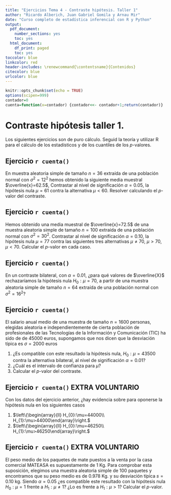 ```yaml
---
title: "Ejercicios Tema 4 - Contraste hipótesis. Taller 1"
author: "Ricardo Alberich, Juan Gabriel Gomila y Arnau Mir"
date: "Curso completo de estadística inferencial con R y Python"
output:
  pdf_document: 
    number_sections: yes
    toc: yes
  html_document:
    df_print: paged
    toc: yes
toccolor: blue
linkcolor: red
header-includes: \renewcommand{\contentsname}{Contenidos}
citecolor: blue
urlcolor: blue
---
```


```r
knitr::opts_chunk$set(echo = TRUE)
options(scipen=999)
contador=0
cuenta=function(x=contador) {contador<<- contador+1;return(contador)} 
```


# Contraste hipótesis taller 1. 

Los siguientes ejercicios son de puro cálculo. Seguid la teoría y utilizar R para el cálculo de los estadísticos y de los cuantiles de los $p$-valores.

## Ejercicio `r cuenta()` 

En   muestra aleatoria simple de tamaño $n=36$ extraída
de una población normal con $\sigma^2=12^2$ hemos obtenido la siguiente media muestral $\overline{x}=62.5$, Contrastar al nivel de significación $\alpha=0.05$, la hipótesis
 nula $\mu=61$ contra la   alternativa
$\mu<60$. Resolver calculando el  $p$-valor del contraste.


## Ejercicio `r cuenta()` 

Hemos obtenido una media muestral de  $\overline{x}=72.5$ de una muestra aleatoria simple de tamaño $n=100$ extraída de una población normal con $\sigma^2=30^2$. Contrastar al   nivel de significación $\alpha=0.10$, la hipótesis nula $\mu=77$ contra las siguientes tres alternativas
$\mu\not= 70$, $\mu>70$, $\mu<70$. Calcular el $p$-valor en cada caso.
 

## Ejercicio `r cuenta()` 
En un contraste bilateral, con $\alpha=0.01$, ¿para qué valores
de $\overline{X}$ rechazaríamos  la hipótesis nula $H_{0}:\mu=70$, a
partir de una muestra aleatoria simple de tamaño $n=64$ extraída de una
población normal con $\sigma^2=16^2$?



## Ejercicio `r cuenta()` 

El salario anual medio de una muestra  de tamaño $n= 1600$ personas, elegidas aleatoria e
independientemente de cierta población de profesionales de las Tecnologías de la Información y Comunicación (TIC) ha sido de de  45000 euros, supongamos que nos dicen que la desviación típica es $\sigma=2000$ euros

1. ¿Es compatible  con este resultado la hipótesis nula, $H_{0}:\mu=43500$ contra la alternativa bilateral, al nivel de significación $\alpha=0.01$? 
2. ¿Cuál es el intervalo de confianza para $\mu$? 
3. Calcular el $p$-valor del contraste.


## Ejercicio `r cuenta()`  EXTRA VOLUNTARIO

Con los datos del ejercicio anterior, ¿hay evidencia sobre  para oponerse  la hipótesis nula en los siguientes casos

1. $\left\{\begin{array}{ll} H_{0}:\mu=44000\\ H_{1}:\mu>44000\end{array}\right.$
1. $\left\{\begin{array}{ll} H_{0}:\mu=46250\\ H_{1}:\mu>46250\end{array}\right.$
 

## Ejercicio `r cuenta()` EXTRA VOLUNTARIO

El peso medio de los paquetes de mate  puestos a la venta por la casa comercial MATEASA es
supuestamente de 1 Kg. Para comprobar esta suposición, elegimos una muestra aleatoria
simple de 100 paquetes y encontramos que su peso  medio es de 0.978 Kg. y su desviación
típica $s=0.10$ kg. Siendo $\alpha=0.05$ ¿es compatible este resultado con la hipótesis
nula $H_{0}:\mu=1$ frente a $H_{1}:\mu\not=1$? ¿Lo es frente a $H_{1}:\mu>1$? Calcular el $p$-valor.
 
 

